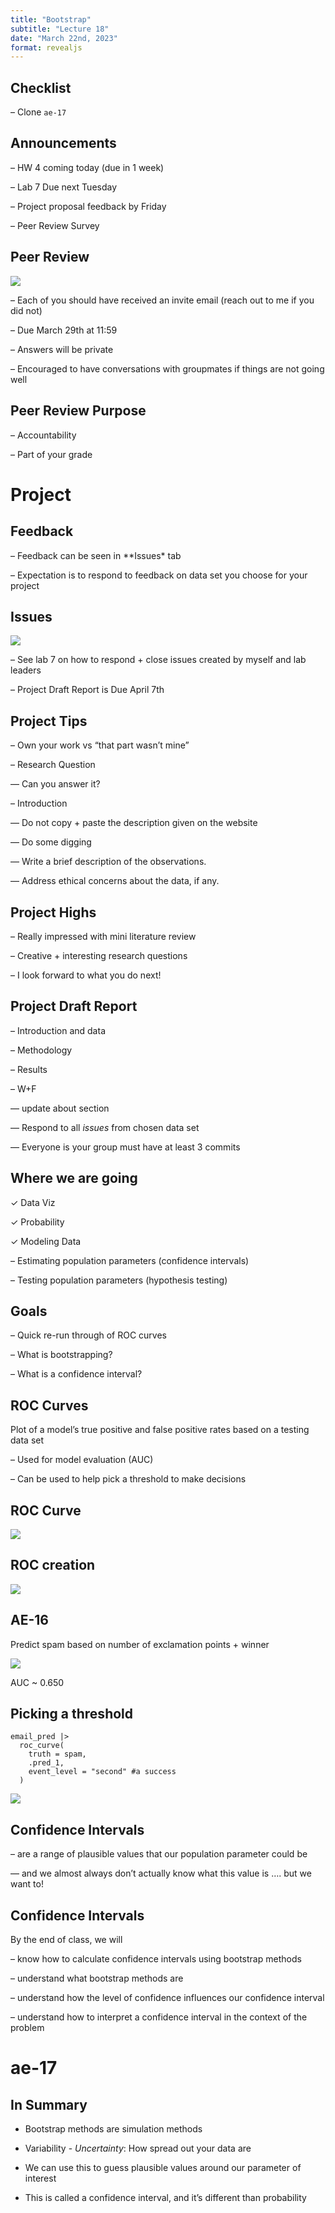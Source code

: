 ```yaml
---
title: "Bootstrap"
subtitle: "Lecture 18"
date: "March 22nd, 2023"
format: revealjs
---
```


## Checklist

-- Clone `ae-17`

## Announcements

-- HW 4 coming today (due in 1 week)

-- Lab 7 Due next Tuesday

-- Project proposal feedback by Friday

-- Peer Review Survey 

## Peer Review 

![](images/teammates.png)

-- Each of you should have received an invite email (reach out to me if you did not)

-- Due March 29th at 11:59 

-- Answers will be private 

-- Encouraged to have conversations with groupmates if things are not going well

## Peer Review Purpose

-- Accountability 

-- Part of your grade

# Project

## Feedback 

-- Feedback can be seen in **Issues* tab 

-- Expectation is to respond to feedback on data set you choose for your project

## Issues

![](images/issues.png)

-- See lab 7 on how to respond + close issues created by myself and lab leaders

-- Project Draft Report is Due April 7th 

## Project Tips{.smaller} 

-- Own your work vs "that part wasn't mine"

-- Research Question 

--- Can you answer it? 

-- Introduction 

--- Do not copy + paste the description given on the website 

--- Do some digging

--- Write a brief description of the observations.

--- Address ethical concerns about the data, if any.

## Project Highs

-- Really impressed with mini literature review 

-- Creative + interesting research questions 

-- I look forward to what you do next!


## Project Draft Report 

-- Introduction and data

-- Methodology

-- Results

-- W+F 

--- update about section 

--- Respond to all *issues* from chosen data set 

--- Everyone is your group must have at least 3 commits 

## Where we are going

$\checkmark$ Data Viz

$\checkmark$ Probability

$\checkmark$ Modeling Data

-- Estimating population parameters (confidence intervals)

-- Testing population parameters (hypothesis testing)

## Goals

-- Quick re-run through of ROC curves

-- What is bootstrapping?

-- What is a confidence interval?

## ROC Curves 

Plot of a model's true positive and false positive rates based on a testing data set 

-- Used for model evaluation (AUC)

-- Can be used to help pick a threshold to make decisions 


## ROC Curve 

![](images/roc-curve.png)

## ROC creation 

![](images/roc-creation.png)

## AE-16

Predict spam based on number of exclamation points + winner

![](images/ae-16.png)

AUC ~ 0.650

## Picking a threshold

```
email_pred |>
  roc_curve(
    truth = spam, 
    .pred_1, 
    event_level = "second" #a success
  ) 
```

![](images/threshold.png)



## Confidence Intervals

-- are a range of plausible values that our population parameter could be 

--- and we almost always don't actually know what this value is .... but we want to!

## Confidence Intervals

By the end of class, we will 

-- know how to calculate confidence intervals using bootstrap methods 

-- understand what bootstrap methods are 

-- understand how the level of confidence influences our confidence interval 

-- understand how to interpret a confidence interval in the context of the problem


# ae-17

## In Summary

-   Bootstrap methods are simulation methods

-   Variability - *Uncertainty*: How spread out your data are

-   We can use this to guess plausible values around our parameter of interest

-   This is called a confidence interval, and it's different than probability
